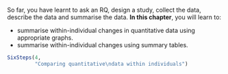 ::: {.objectivesBox .objectives data-latex="{iconmonstr-target-4-240.png}"}
So far, you have learnt to ask an RQ, design a study, collect the data, describe the data and summarise the data.
**In this chapter**, you will learn to:

* summarise within-individual changes in quantitative data using appropriate graphs.
* summarise within-individual changes using summary tables.
:::


```r
SixSteps(4, 
         "Comparing quantitative\ndata within individuals")
```